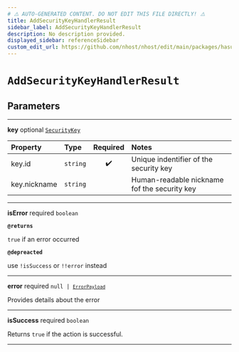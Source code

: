 ```yaml
---
# ⚠️ AUTO-GENERATED CONTENT. DO NOT EDIT THIS FILE DIRECTLY! ⚠️
title: AddSecurityKeyHandlerResult
sidebar_label: AddSecurityKeyHandlerResult
description: No description provided.
displayed_sidebar: referenceSidebar
custom_edit_url: https://github.com/nhost/nhost/edit/main/packages/hasura-auth-js/src/promises/addSecurityKey.ts#L12
---
```


# `AddSecurityKeyHandlerResult`

## Parameters

---

**<span className="parameter-name">key</span>** <span className="optional-status">optional</span> [`SecurityKey`](/reference/docgen/javascript/auth/types/security-key)

| Property                                                                                 | Type                | Required | Notes                                        |
| :--------------------------------------------------------------------------------------- | :------------------ | :------: | :------------------------------------------- |
| <span className="parameter-name"><span className="light-grey">key.</span>id</span>       | <code>string</code> |    ✔️    | Unique indentifier of the security key       |
| <span className="parameter-name"><span className="light-grey">key.</span>nickname</span> | <code>string</code> |          | Human-readable nickname fof the security key |

---

**<span className="parameter-name">isError</span>** <span className="optional-status">required</span> <code>boolean</code>

**`@returns`**

`true` if an error occurred

**`@depreacted`**

use `!isSuccess` or `!!error` instead

---

**<span className="parameter-name">error</span>** <span className="optional-status">required</span> <code>null &#124; [`ErrorPayload`](/reference/docgen/javascript/auth/types/error-payload)</code>

Provides details about the error

---

**<span className="parameter-name">isSuccess</span>** <span className="optional-status">required</span> <code>boolean</code>

Returns `true` if the action is successful.

---
